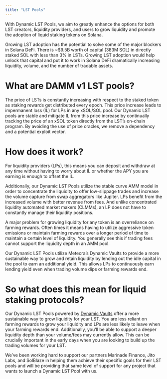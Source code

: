 ```yaml
---
title: "LST Pools"
---
```


With Dynamic LST Pools, we aim to greatly enhance the options for both LST creators, liquidity providers, and users to grow liquidity and promote the adoption of liquid staking tokens on Solana.

Growing LST adoption has the potential to solve some of the major blockers in Solana DeFi. There is ~$9.5B worth of capital (383M SOL) in directly staked SOL with less than 3% in LSTs. Growing LST adoption would help unlock that capital and put it to work in Solana DeFi dramatically increasing liquidity, volume, and the number of tradable assets.

# What are DAMM v1 LST pools?

The price of LSTs is constantly increasing with respect to the staked token as staking rewards get distributed every epoch. This price increase leads to impermanent loss (IL) for LPs in any xSOL/SOL pool. Our Dynamic LST pools are stable and mitigate IL from this price increase by continually tracking the price of an xSOL token directly from the LST’s on-chain program. By avoiding the use of price oracles, we remove a dependency and a potential exploit vector.

# How does it work?

For liquidity providers (LPs), this means you can deposit and withdraw at any time without having to worry about IL or whether the APY you are earning is enough to offset the IL.

Additionally, our Dynamic LST Pools utilize the stable curve AMM model in order to concentrate the liquidity to offer low-slippage trades and increase the volume capture from swap aggregators like Jupiter. LPs benefit from the increased volume with better revenue from fees. And unlike concentrated liquidity automated market makers (CLMMs), an LP does not have to constantly manage their liquidity positions.

A major problem for growing liquidity for any token is an overreliance on farming rewards. Often times it means having to utilize aggressive token emissions or maintain farming rewards over a longer period of time to maintain a certain level of liquidity. You generally see this if trading fees cannot support the liquidity depth in an AMM pool.

Our Dynamic LST Pools utilize Meteora’s Dynamic Vaults to provide a more sustainable way to grow and retain liquidity by lending out the idle capital in the pool to earn an additional yield. This allows LPs to continuously earn lending yield even when trading volume dips or farming rewards end.

# So what does this mean for liquid staking protocols?

Our Dynamic LST Pools powered by [Dynamic Vaults](/overview/other-products/dynamic-vault/1-what-is-dynamic-vault) offer a more sustainable way to grow liquidity for your LST. You are less reliant on farming rewards to grow your liquidity and LPs are less likely to leave when your farming rewards end. Additionally, you’ll be able to support a deeper liquidity depth than your volume/fees may currently allow. This can be crucially important in the early days when you are looking to build up the trading volumes for your LST.

We’ve been working hard to support our partners Marinade Finance, Jito Labs, and SolBlaze in helping them achieve their specific goals for their LST pools and will be providing that same level of support for any project that wants to launch a Dynamic LST Pool with us.